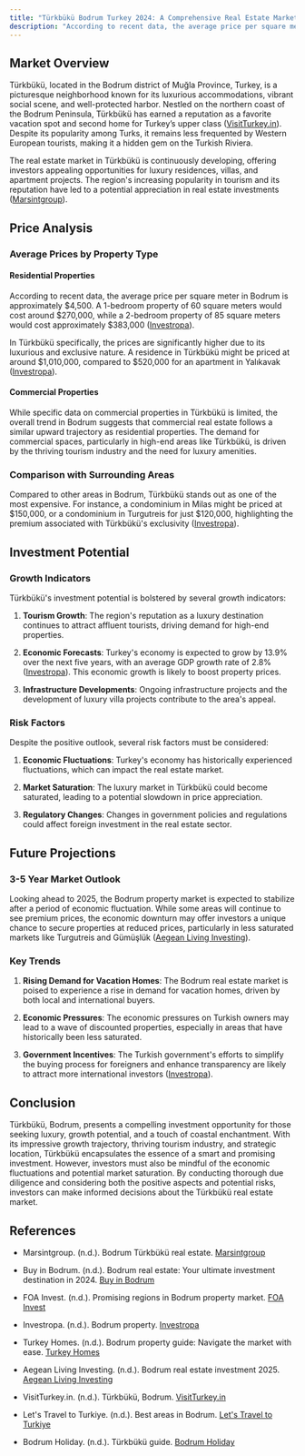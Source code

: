 ```yaml
---
title: "Türkbükü Bodrum Turkey 2024: A Comprehensive Real Estate Market Analysis"
description: "According to recent data, the average price per square meter in Bodrum is approximately $4,500. A 1-bedroom property of 60 square meters would cost around $270,000, while a 2-bedroom property of 85 square meters would cost approximately $383,000"
---
```


## Market Overview

Türkbükü, located in the Bodrum district of Muğla Province, Turkey, is a picturesque neighborhood known for its luxurious accommodations, vibrant social scene, and well-protected harbor. Nestled on the northern coast of the Bodrum Peninsula, Türkbükü has earned a reputation as a favorite vacation spot and second home for Turkey’s upper class ([VisitTurkey.in](https://visitturkey.in/district/turkbuku-bodrum/)). Despite its popularity among Turks, it remains less frequented by Western European tourists, making it a hidden gem on the Turkish Riviera.

The real estate market in Türkbükü is continuously developing, offering investors appealing opportunities for luxury residences, villas, and apartment projects. The region's increasing popularity in tourism and its reputation have led to a potential appreciation in real estate investments ([Marsintgroup](https://marsintgroup.com/bodrum-turkbuku-real-estate/)).

## Price Analysis

### Average Prices by Property Type

#### Residential Properties

According to recent data, the average price per square meter in Bodrum is approximately $4,500. A 1-bedroom property of 60 square meters would cost around $270,000, while a 2-bedroom property of 85 square meters would cost approximately $383,000 ([Investropa](https://investropa.com/blogs/news/bodrum-property)).

In Türkbükü specifically, the prices are significantly higher due to its luxurious and exclusive nature. A residence in Türkbükü might be priced at around $1,010,000, compared to $520,000 for an apartment in Yalıkavak ([Investropa](https://investropa.com/blogs/news/bodrum-property)).

#### Commercial Properties

While specific data on commercial properties in Türkbükü is limited, the overall trend in Bodrum suggests that commercial real estate follows a similar upward trajectory as residential properties. The demand for commercial spaces, particularly in high-end areas like Türkbükü, is driven by the thriving tourism industry and the need for luxury amenities.

### Comparison with Surrounding Areas

Compared to other areas in Bodrum, Türkbükü stands out as one of the most expensive. For instance, a condominium in Milas might be priced at $150,000, or a condominium in Turgutreis for just $120,000, highlighting the premium associated with Türkbükü's exclusivity ([Investropa](https://investropa.com/blogs/news/bodrum-property)).

## Investment Potential

### Growth Indicators

Türkbükü's investment potential is bolstered by several growth indicators:

1. **Tourism Growth**: The region's reputation as a luxury destination continues to attract affluent tourists, driving demand for high-end properties.

2. **Economic Forecasts**: Turkey's economy is expected to grow by 13.9% over the next five years, with an average GDP growth rate of 2.8% ([Investropa](https://investropa.com/blogs/news/bodrum-property)). This economic growth is likely to boost property prices.

3. **Infrastructure Developments**: Ongoing infrastructure projects and the development of luxury villa projects contribute to the area's appeal.

### Risk Factors

Despite the positive outlook, several risk factors must be considered:

1. **Economic Fluctuations**: Turkey's economy has historically experienced fluctuations, which can impact the real estate market.

2. **Market Saturation**: The luxury market in Türkbükü could become saturated, leading to a potential slowdown in price appreciation.

3. **Regulatory Changes**: Changes in government policies and regulations could affect foreign investment in the real estate sector.

## Future Projections

### 3-5 Year Market Outlook

Looking ahead to 2025, the Bodrum property market is expected to stabilize after a period of economic fluctuation. While some areas will continue to see premium prices, the economic downturn may offer investors a unique chance to secure properties at reduced prices, particularly in less saturated markets like Turgutreis and Gümüşlük ([Aegean Living Investing](https://aegeanlivinginvesting.com/bodrum-real-estate-investment-2025/)).

### Key Trends

1. **Rising Demand for Vacation Homes**: The Bodrum real estate market is poised to experience a rise in demand for vacation homes, driven by both local and international buyers.

2. **Economic Pressures**: The economic pressures on Turkish owners may lead to a wave of discounted properties, especially in areas that have historically been less saturated.

3. **Government Incentives**: The Turkish government's efforts to simplify the buying process for foreigners and enhance transparency are likely to attract more international investors ([Investropa](https://investropa.com/blogs/news/bodrum-real-estate-market)).

## Conclusion

Türkbükü, Bodrum, presents a compelling investment opportunity for those seeking luxury, growth potential, and a touch of coastal enchantment. With its impressive growth trajectory, thriving tourism industry, and strategic location, Türkbükü encapsulates the essence of a smart and promising investment. However, investors must also be mindful of the economic fluctuations and potential market saturation. By conducting thorough due diligence and considering both the positive aspects and potential risks, investors can make informed decisions about the Türkbükü real estate market.

## References

* Marsintgroup. (n.d.). Bodrum Türkbükü real estate. [Marsintgroup](https://marsintgroup.com/bodrum-turkbuku-real-estate/)

* Buy in Bodrum. (n.d.). Bodrum real estate: Your ultimate investment destination in 2024. [Buy in Bodrum](https://www.buyinbodrum.com/post/bodrum-real-estate-your-ultimate-investment-destination-in-2024)

* FOA Invest. (n.d.). Promising regions in Bodrum property market. [FOA Invest](https://foainvest.com/en/post/promising-regions-in-bodrum-property-market)

* Investropa. (n.d.). Bodrum property. [Investropa](https://investropa.com/blogs/news/bodrum-property)

* Turkey Homes. (n.d.). Bodrum property guide: Navigate the market with ease. [Turkey Homes](https://www.turkeyhomes.com/blog/post/bodrum-property-guide-navigate-the-market-with-ease)

* Aegean Living Investing. (n.d.). Bodrum real estate investment 2025. [Aegean Living Investing](https://aegeanlivinginvesting.com/bodrum-real-estate-investment-2025/)

* VisitTurkey.in. (n.d.). Türkbükü, Bodrum. [VisitTurkey.in](https://visitturkey.in/district/turkbuku-bodrum/)

* Let's Travel to Turkiye. (n.d.). Best areas in Bodrum. [Let's Travel to Turkiye](https://letstraveltoturkiye.com/best-areas-bodrum/)

* Bodrum Holiday. (n.d.). Türkbükü guide. [Bodrum Holiday](https://www.bodrumholiday.com/turkbuku-guide/)